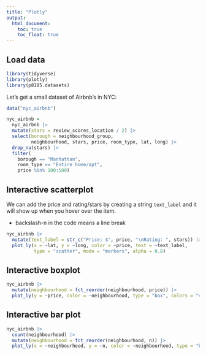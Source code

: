 ```yaml
---
title: "Plotly"
output: 
  html_document:
    toc: true
    toc_float: true
---
```


## Load data

```r
library(tidyverse)
library(plotly)
library(p8105.datasets)
```

Let's get a small dataset of Airbnb's in NYC:

```r
data("nyc_airbnb")

nyc_airbnb =
  nyc_airbnb |>
  mutate(stars = review_scores_location / 2) |>
  select(borough = neighbourhood_group,
         neighbourhood, stars, price, room_type, lat, long) |>
  drop_na(stars) |>
  filter(
    borough == "Manhattan",
    room_type == "Entire home/apt",
    price %in% 100:500)
```

## Interactive scatterplot

We can add the price and rating/stars by creating a string `text_label` and it will show up when you hover over the item.

* backslash-n in the code means a line break

```r
nyc_airbnb |>
  mutate(text_label = str_c("Price: $", price, "\nRating: ", stars)) |>
  plot_ly(x = ~lat, y = ~long, color = ~price, text = ~text_label,
          type = "scatter", mode = "markers", alpha = 0.8)
```

## Interactive boxplot

```r
nyc_airbnb |> 
  mutate(neighbourhood = fct_reorder(neighbourhood, price)) |> 
  plot_ly(y = ~price, color = ~neighbourhood, type = "box", colors = "viridis")
```

## Interactive bar plot

```r
nyc_airbnb |>
  count(neighbourhood) |>
  mutate(neighbourhood = fct_reorder(neighbourhood, n)) |>
  plot_ly(x = ~neighbourhood, y = ~n, color = ~neighbourhood, type = "bar", colors = "viridis")
```